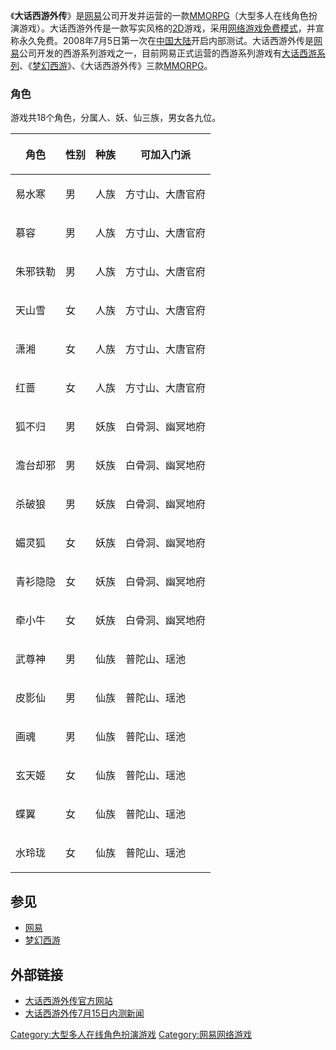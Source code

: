 {{NoteTA
| G1=Games
}}
{{Infobox VG
| title = 大话西游外传Online
| image =
| developer = [[网易|网易]]
| publisher = 网易
| designer =
| engine =
| released = {{Vgrelease|CN|2008年7月5日}}
| genre = [[MMORPG|MMORPG]]
| modes = [[多人遊戲|多人遊戲]]
| platforms =[[Microsoft_Windows|Windows]]
| onlinegame = 1
}}

《'''大话西游外传'''》是[[网易|网易]]公司开发并运营的一款[[MMORPG|MMORPG]]（大型多人在线角色扮演游戏）。大话西游外传是一款写实风格的[[2D|2D]]游戏，采用[[网络游戏免费模式|网络游戏免费模式]]，并宣称永久免费。2008年7月5日第一次在[[中国大陆|中国大陆]]开启内部测试。大话西游外传是[[网易|网易]]公司开发的西游系列游戏之一，目前网易正式运营的西游系列游戏有[[大话西游_(游戏)|大话西游系列]]、《[[梦幻西游|梦幻西游]]》、《大话西游外传》三款[[MMORPG|MMORPG]]。

===角色===
游戏共18个角色，分属人、妖、仙三族，男女各九位。
{| border="1" class="wikitable" style="font-size:small;"
|-
! 角色
! 性别
! 种族
! 可加入门派

|-
! 易水寒
| 男
| 人族
| 方寸山、大唐官府

|-
! 慕容 
| 男
| 人族
| 方寸山、大唐官府

|-
! 朱邪铁勒
| 男
| 人族
| 方寸山、大唐官府

|-
! 天山雪
| 女
| 人族
| 方寸山、大唐官府

|-
! 潇湘
| 女
| 人族
| 方寸山、大唐官府

|-
! 红蔷
| 女
| 人族
| 方寸山、大唐官府

|-
! 狐不归
| 男
| 妖族
| 白骨洞、幽冥地府

|-
! 澹台却邪
| 男
| 妖族
| 白骨洞、幽冥地府

|-
! 杀破狼
| 男
| 妖族
| 白骨洞、幽冥地府

|-
! 媚灵狐
| 女
| 妖族
| 白骨洞、幽冥地府

|-
! 青衫隐隐
| 女
| 妖族
| 白骨洞、幽冥地府

|-
! 牵小牛
| 女
| 妖族
| 白骨洞、幽冥地府

|-
! 武尊神
| 男
| 仙族
| 普陀山、瑶池

|-
! 皮影仙
| 男
| 仙族
| 普陀山、瑶池

|-
! 画魂
| 男
| 仙族
| 普陀山、瑶池

|-
! 玄天姬
| 女
| 仙族
| 普陀山、瑶池

|-
! 蝶翼
| 女
| 仙族
| 普陀山、瑶池

|-
! 水玲珑
| 女
| 仙族
| 普陀山、瑶池

|}

==参见==
*[[网易|网易]]
*[[梦幻西游|梦幻西游]]
==外部链接==
*[http://xyw.163.com/index.html 大话西游外传官方网站] {{Wayback|url=http://xyw.163.com/index.html |date=20100210094739 }}
*[http://xyw.163.com/2008/7/2/4076_190210.html 大话西游外传7月15日内测新闻] {{Wayback|url=http://xyw.163.com/2008/7/2/4076_190210.html |date=20090101122746 }}

[[Category:大型多人在线角色扮演游戏|Category:大型多人在线角色扮演游戏]]
[[Category:网易网络游戏|Category:网易网络游戏]]